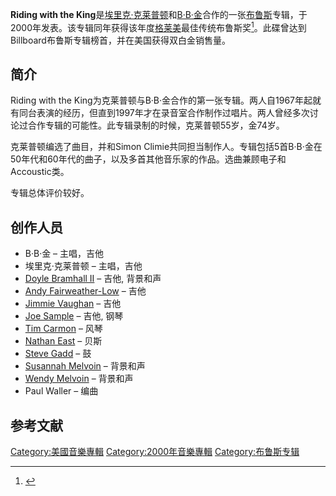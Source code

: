{{Infobox album <!-- See Wikipedia:WikiProject_Albums -->
| Name        = Riding with the King
| Type        = [[錄音室專輯|錄音室專輯]]
| Artist      = [[埃里克·克莱普顿|埃里克·克莱普顿]]和[[B·B·金|B·B·金]]
| Cover       =  
| Released    = 2000年6月13日
| Recorded    =
| Genre       =[[布鲁斯|布鲁斯]]
| Length      = 61:13
| Label       = Reprise Records
| Producer    = 埃里克·克莱普顿，Simon Climie
| Reviews     = 
| Last album  =
| This album  = 
| Next album  = 
}}
'''Riding with the King'''是[[埃里克·克莱普顿|埃里克·克莱普顿]]和[[B·B·金|B·B·金]]合作的一张[[布鲁斯|布鲁斯]]专辑，于2000年发表。该专辑同年获得该年度[[格莱美|格莱美]]最佳传统布鲁斯奖<ref name=Grammy>{{cite web |url=http://www2.grammy.com/GRAMMY_Awards/Winners/ |title=Grammy Award Winners (searchable database) |deadurl=yes |archiveurl=https://web.archive.org/web/20101110014430/http://www2.grammy.com/grammy%5Fawards/winners/ |archivedate=2010-11-10 |accessdate=2011-07-07 }}</ref>。此碟曾达到Billboard布鲁斯专辑榜首，并在美国获得双白金销售量。
==简介==
Riding with the King为克莱普顿与B·B·金合作的第一张专辑。两人自1967年起就有同台表演的经历，但直到1997年才在录音室合作制作过唱片。两人曾经多次讨论过合作专辑的可能性。此专辑录制的时候，克莱普顿55岁，金74岁。

克莱普顿编选了曲目，并和Simon Climie共同担当制作人。专辑包括5首B·B·金在50年代和60年代的曲子，以及多首其他音乐家的作品。选曲兼顾电子和Accoustic类。

专辑总体评价较好。

==创作人员==
*B·B·金 – 主唱，吉他
*埃里克·克莱普顿 – 主唱，吉他
*[[Doyle_Bramhall_II|Doyle Bramhall II]] – 吉他, 背景和声
*[[Andy_Fairweather-Low|Andy Fairweather-Low]] – 吉他
*[[Jimmie_Vaughan|Jimmie Vaughan]] – 吉他
*[[Joe_Sample|Joe Sample]] – 吉他, 钢琴
*[[Tim_Carmon|Tim Carmon]] – 风琴
*[[Nathan_East|Nathan East]] – 贝斯
*[[Steve_Gadd|Steve Gadd]] – 鼓
*[[Susannah_Melvoin|Susannah Melvoin]] – 背景和声
*[[Wendy_Melvoin|Wendy Melvoin]] – 背景和声
*Paul Waller –  编曲
==参考文献==
{{reflist}}

[[Category:美國音樂專輯|Category:美國音樂專輯]]
[[Category:2000年音樂專輯|Category:2000年音樂專輯]]
[[Category:布鲁斯专辑|Category:布鲁斯专辑]]